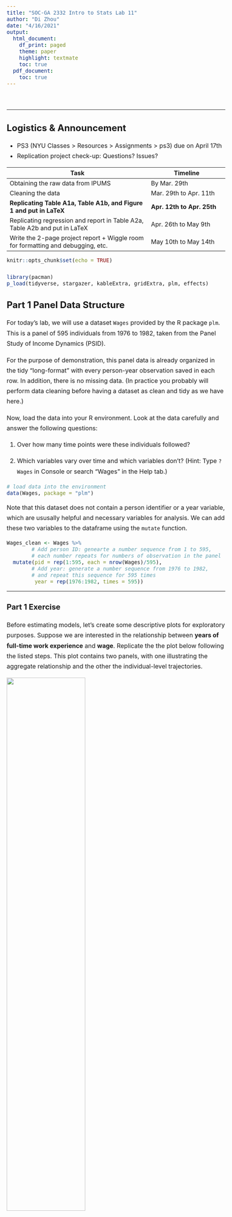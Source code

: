 ```yaml
---
title: "SOC-GA 2332 Intro to Stats Lab 11"
author: "Di Zhou"
date: "4/16/2021"
output:
  html_document:
    df_print: paged
    theme: paper
    highlight: textmate
    toc: true
  pdf_document: 
    toc: true
---
```



<style type="text/css">

body{ 

    font-size: 16px;
    line-height: 1.7em;
    <!-- text-align: justify; -->

}

blockquote {
    padding: 10px 20px;
    margin: 0 0 20px;
    font-size: 16px;
    border: solid 1px;
}

h1 { font-size: 32px; }

h2 { font-size: 24px; }

h3 { font-size: 20px; }

</style>

<br>

---

## Logistics & Announcement  

* PS3 (NYU Classes > Resources > Assignments > ps3) due on April 17th
* Replication project check-up: Questions? Issues? 

|         Task                       |  Timeline          |
|------------------------------------|--------------------|
| Obtaining the raw data from IPUMS  | By Mar. 29th       |
| Cleaning the data                  | Mar. 29th to Apr. 11th   |
| **Replicating Table A1a, Table A1b, and Figure 1 and put in LaTeX** | **Apr. 12th to Apr. 25th**  |
| Replicating regression and report in Table A2a, Table A2b and put in LaTeX | Apr. 26th to May 9th |
| Write the 2-page project report + Wiggle room for formatting and debugging, etc. | May 10th to May 14th |

```r
knitr::opts_chunk$set(echo = TRUE)

library(pacman)
p_load(tidyverse, stargazer, kableExtra, gridExtra, plm, effects)

```

## Part 1 Panel Data Structure 

  For today's lab, we will use a dataset `Wages` provided by the R package `plm`. This is a panel of 595 individuals from 1976 to 1982, taken from the Panel Study of Income Dynamics (PSID).  
  
  For the purpose of demonstration, this panel data is already organized in the tidy "long-format" with every person-year observation saved in each row. In addition, there is no missing data. (In practice you probably will perform data cleaning before having a dataset as clean and tidy as we have here.)  
  
  Now, load the data into your R environment. Look at the data carefully and answer the following questions:  
  
  (1) Over how many time points were these individuals followed?  
  
  (2) Which variables vary over time and which variables don’t? (Hint: Type `?Wages` in Console or search "Wages" in the Help tab.)
  
```r

# load data into the environment
data(Wages, package = "plm")

```

  Note that this dataset does not contain a person identifier or a year variable, which are ususally helpful and necessary variables for analysis. We can add these two variables to the dataframe using the `mutate` function.  
  
```r

Wages_clean <- Wages %>%
        # Add person ID: genearte a number sequence from 1 to 595, 
        # each number repeats for numbers of observation in the panel 
  mutate(pid = rep(1:595, each = nrow(Wages)/595),
        # Add year: generate a number sequence from 1976 to 1982, 
        # and repeat this sequence for 595 times
         year = rep(1976:1982, times = 595))

```

---

### Part 1 Exercise 

Before estimating models, let's create some descriptive plots for exploratory purposes. Suppose we are interested in the relationship between **years of full-time work experience** and **wage**. Replicate the the plot below following the listed steps. This plot contains two panels, with one illustrating the aggregate relationship and the other the individual-level trajectories.
  
![](graph/exercise1.png){width=60%}  

  1. Sample ten persons from the dataset;
  2. Create an "aggregate trend" scatter plot of these individuals across all observation years with an OLS regression line for the variable `exp` and `lwage` (the upper panel);
  3. Similarly, create an "individual trend" scatter plot (the lower panel);
  4. Arrange the two plots using `grid.arrange()`, post your plot to Slack;
  5. How does the relationship between `exp` and `lwage` differ in these two plots? What would be the possible reasons for the difference?   
  
  Note: Due to sample randomness, it is okay if your plot looks different from the example. It is also fine if your plot has legends. 

```r

# Your code here

```

---

  In addition to a simple bivariant relationship, we can further explore how the microlevel wage trajectories vary by gender. For the purpose of demonstration, we can sample 10 individuals from each gender group, and plot their wage trajectories. 
  
```r

# Sample pid by gender
set.seed(930412)
pid_bysex <- Wages_clean %>%
  distinct(pid, .keep_all = T) %>%
  group_by(sex) %>%
  sample_n(10) %>%
  ungroup() %>%
  pull(pid)

# Aggregate trend
fig3 <- Wages_clean %>%
  filter(pid %in% pid_bysex) %>%
  ggplot(aes(x = exp, y = lwage, color = sex, group = sex)) +
  geom_point() +
  geom_smooth(method = "lm", se = F, size = 0.5) +
  labs(title = "Scatterplot with OLS Line, by Gender")

# Look at individual trend
fig4 <- Wages_clean %>%
  filter(pid %in% pid_bysex) %>%
  ggplot(aes(x = exp, y = lwage, color = sex, group = as.factor(pid))) +
  geom_point() +
  geom_smooth(method = "lm", se = F, size = 0.5) +
  labs(title = "Scatterplot with OLS Line, by PID and Gender")

grid.arrange(fig3, fig4)

```

## Part 2 Fixed Effects and Random Effects Models

  As you may have observed, the relationship between work experience and log wage revealed by the two different estimation approaches are quite different. In general, the OLS model estimated on the aggregate data gives a much smaller slope than OLS estimated by each individual's wage trajactory. We might even run into the Simpson's paradox, where the OLS model slope of the aggregate data is negative, whereas the OLS model slopes of the individual trends are mostly positive (as shown in the example graph in Part 1 Exercise).  
  
  Once we look into the **within-individual** relationship between the outcome and the predictor, we see that a simple OLS model's predictions are not really in line with the data. This is also expected as there is a lot of **between-individual heterogeneity in the trends, which we cannot capture when we pool across all observations**.
  
  Therefore, when analyzing time-series and nested data, we use different modeling strategies that take into account the data structure. In this lab we will cover the fixed effects and random effects models.  
  
### 2.1 Fixed Effects Models  

  First, fixed effects models **add a source of between-individual heterogeneity to the model**, while assuming that the slope remains the same across individuals. This leads us to the equation:

$$Y_{it} = \alpha + X_{it}\beta + \eta_i + \epsilon_{it},$$

where $\eta_i$ is a **time-invariant, individual-specific** term that helps us control for unchanging characteristics of the individual that are either measured or unmeasured that have additive effects on $Y_i$.  

  You can think of $\eta_i$ as an individual-specific shift in the intercept. That is, the intercept for individual $1$ would be $\alpha_1 = \alpha + \eta_1$, that for individual $2$ would be $\alpha_2 = \alpha +\eta_2$, and that for individual $i$ would be $\alpha_i = \alpha + \eta_i$. So we could rewrite the model as (notice the new subscript on $\alpha_i$)

$$Y_{it} = \alpha_i + X_{it}\beta + \epsilon_{it}.$$

  One way to fit separate intercepts for each individual in longitudinal data is simply include $n - 1$ dummy variables into our model. Or you can fit a fixed effects model in R directly using specific functions. This model, with individual-specific intercepts, is what people call the **fixed effects model**.

### 2.2 Random Effects Models

  Fixed effects and random effects models differ mainly in their assumption regarding the behavior of $\eta_i$. Let us return to the equation: 

$$Y_{it} = \alpha + X_{it}\beta + \eta_i + \epsilon_{it}.$$

  In the fixed effects model, $\eta_i$ was treated as **a fixed parameter** of the model: it's a fixed number we want to estimate. 

  On the other hand, in the random effects model we assume that $\eta_i$ is **a random variable**, so it will have an expected value and a variance.  
  
  Random effects models assume that the "random effect" ($\eta_i$) is not correlated with the within-individual error term. Further, it is assumed that $\eta_i$ has a mean of zero and a constant variance. Usually, we also assume that $\eta_i$ follows a Normal distribtuion: $\eta_i \sim \text{Normal}(0, \sigma_\eta^2)$

  Hence, similar to $\epsilon_{it}$, $\eta_i$ is treated as a random disturbance around the conditional mean of $Y_{it}$ with variance $\sigma_\eta^2$, where the only difference is that $\eta_i$ **is varying across individuals but not within them**.  

### 2.3 Estimating Models in R

  To estimate fixed effects and random effects models in R, we use the `plm` package. For fixed effects models, as we have mentioned earlier, you can also fit a simple linear model with "person dummies" -that is, for $n$ unique persons, create $(n-1)$ dummy variables (you can do this using `as.factor(person_id)` when you estimate the model).  
  
  For example, we want to estimate a model predicting mean log wage using years of working experience and gender. Think about your modeling setup: For the fixed effects and random effect models, what variables will be included? How are these two models different in their setup? Why? 

```r

# Simple OLS model (for purpose of comparison)
m_ols <- lm(lwage ~ exp + sex, data = Wages_clean)

# Fixed effects model -using person dummies
m_fe_dummy <- lm(lwage ~ exp + as.factor(pid) , data = Wages_clean)

# Fixed effects model -using plm package
# model = "within" indicates fixed effects model
# index = c("pid") is the grouping variable in your fixed effects model
m_fe <- plm(lwage ~ exp, data = Wages_clean, model = "within", index = c("pid"))

# Random effects model -using plm package
m_re <- plm(lwage ~ exp + sex, data = Wages_clean, model = "random", index = c("pid"))

# Display modeling results 
stargazer(m_ols, m_fe, m_re, type = "text", omit.stat = c("f", "ser"))

# You can also compare the coefficients of your person dummy linear model and your fixed effects model
# R-square of fixed effects model is different from OLS model! https://stats.stackexchange.com/questions/401264/which-r-squared-value-to-report-while-using-a-fixed-effects-model-within-betw
```


### 2.4 Plot Predicted Effects
  
  Let us compare the results of the fixed effects model and the random effects model by plotting the predicted log wage by the predictors. For demonstration purposes, we will use the gender-balanced sample ($n = 20$) obtained earlier.  
  
```r

# Save a subsample of the gender-balanced 20 individuals sampled earlier 
Wages_sample <- Wages_clean %>%
  filter(pid %in% pid_bysex) %>%
  dplyr::select(pid, lwage, sex, exp)
# A df that match pid with gender
sample_gender_key <- Wages_sample %>%
  dplyr::select(pid, sex) %>%
  distinct(pid, .keep_all = T)

# Find the range of experience in the subsample
summary(Wages_sample$exp)
# min = 1, max = 46

# Create a number sequence for years of experience
exp_seq = seq(1, 46, 1)

# --------- predicted effect of the fixed effects model -----------

# Create a IV df with pid and years of experience based on the subsample
IV_fe <- tibble(
  # each pid will repeat for 46 times for each value of exp
  pid = rep(pid_bysex, each = length(exp_seq)),
  # the exp seq will repeat 20 times so that it matches with 20 pid
  exp = rep(exp_seq, times = 20)
  )

# Get predicted Y using the OLS dummy model
yhat_fe <- predict(m_fe_dummy, newdata = IV_fe, interval = "confidence")

# Combine results
predict_fe <- cbind(IV_fe, yhat_fe) %>%
  left_join(sample_gender_key, by = "pid")
  

# Plot predicted effect, with original subsample's scatterplot
fig_fe <- ggplot() +
  # Observed scatterplot
  geom_point(aes(x = exp, y = lwage, color = sex), data = Wages_sample) +
  # Connecting observed dot with dashed lines
  geom_line(aes(x = exp, y = lwage,  group = as.factor(pid), color = sex), 
            linetype = "dashed", data = Wages_sample) +
  # Fixed effect model curves
  geom_line(aes(x = exp, y = fit, group = as.factor(pid), color = sex), 
            size = 0.2, data = predict_fe) +
  ylim(2, 12) +
  labs(title = "Predicted Wage (Fixed Effects)",
       x = "Years of Full-time Work Experience", 
       y = "Log_e(Wage)") + 
  theme(legend.position = "bottom")


# --------- predicted effect of the random effects model -----------

# dataset to make predictions
IV_re <-  tibble(
    pid = rep(pid_bysex, each = length(exp_seq)),
    exp = rep(exp_seq, times = 20)
) %>%
  left_join(sample_gender_key, by = "pid")

# here predictions are based on alpha + X_{it}\beta
yhat_temp_re <-  predict(m_re, newdata = IV_re)
    
# predict eta using `ranef` function
eta_re <- ranef(m_re) %>%
  cbind(pid = as.numeric(names(.)), 
        eta = .) %>%
  as.data.frame() %>%
  filter(pid %in% Wages_sample$pid)

# merge predicted eta_i to tmp_rand
predict_re <- cbind(IV_re, yhat_temp_re) %>%
  left_join(eta_re, by = "pid") %>%
  # add eta_i to alpha + X_{it}\beta
  mutate(yhat_re = yhat_temp_re + eta)

# Plot
fig_re <- ggplot() +
  geom_point(aes(x = exp, y = lwage, color = sex), data = Wages_sample) +
  geom_line(aes(x = exp, y = lwage,  group = as.factor(pid), color = sex), 
            linetype = "dashed", data = Wages_sample) +
  geom_line(aes(x = exp, y = yhat_re, group = as.factor(pid), color = sex), 
            size = 0.2, data = predict_re) +
  ylim(2, 12) +
  labs(title = "Predicted Wage(Random Effects)",
       x = "Years of Full-time Work Experience", 
       y = "Log_e(Wage)") + 
  theme(legend.position = "bottom")

# Combine plots
grid.arrange(fig_fe, fig_re, ncol = 2)
```



```r

# --------- predicted effect of the OLS model -----------
predict_ols <- Effect(
  # Key IVs for which you examine the predicted effects
  c("sex", "exp"),   
  m_ols,
  # Values of IVs
  xlevels = list(
    sex = c(replicate("female", n = length(exp_seq)), 
            replicate("male", n = length(exp_seq))),
    exp = rep(exp_seq)
    ),
  # Set confidence intervals
  confidence.level = .95) %>%
  # Convert to dataframe
  as.data.frame()

# Plot
fig_ols <- ggplot() +
  geom_point(aes(x = exp, y = lwage, color = sex), data = Wages_sample) +
  geom_line(aes(x = exp, y = lwage,  group = as.factor(pid), color = sex), 
            linetype = "dashed", data = Wages_sample) +
  geom_line(aes(x = exp, y = fit, color = sex), size = 0.2, data = predict_ols) +
  ylim(2, 12) +
  labs(title = "Predicted Wage(OLS)",
       x = "Years of Full-time Work Experience", 
       y = "Log_e(Wage)") +
  theme(legend.position = "bottom")

# Combine plots
grid.arrange(fig_ols,  
             fig_fe, 
             fig_re,
             ncol = 3)

```

Notice that the intercept for the random effects model lies always between the the intercept for the OLS model and the fixed effects model. This is the expected behavior which might be roughly explained by the random effects model setup in which we assume that the individual-level error term $\eta_i$ follows a Normal distribution. This means that we are assuming that the individual-specific intercepts ($\alpha_i$)  are randomly varying around a grand mean ($\alpha$) according to a bell-shaped curve. If the variance of $\eta_i$ is small, this is unlikely that the estimates of the individual-specific interccepts are far away from the grand mean. Our estimates for the $\alpha_i$ will therefore be "shrunk" towards the grand-mean ($\alpha$). 

---

### Part 2 Exercise

Try to recreate the figure below that demonstrates the three different model curves by each individual's pid. Make sure that you run all the code chunks before this question to ensure you have necessary objects in your R environment. Then, to simplify the steps, you can create a dataframe that is ready for plotting using the code provided in the following code chunk. 

![](graph/exercise2.png){width=70%}

```r

# Prepare df for combining
predict_fe_temp <- predict_fe %>% 
  dplyr::select(pid, exp, sex, fit) %>%
  rename(yhat_fe = fit)

predict_re_temp <- predict_re %>% 
  dplyr::select(pid, exp, sex, yhat_re)

predict_ols_temp <- predict_ols %>% 
  dplyr::select(exp, sex, fit) %>%
  rename(yhat_ols = fit)

# Combine yhat of three models
predict_combine <- predict_fe_temp %>%
  full_join(predict_re_temp, by = c("pid", "exp", "sex")) %>%
  left_join(predict_ols_temp, by = c("exp", "sex")) %>%
  left_join(Wages_sample, by = c("pid", "exp", "sex"))

```

Your code for plotting below:

```r

# Your code here


```


